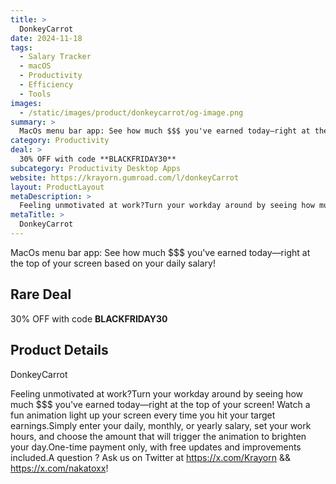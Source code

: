 ```yaml
---
title: >
  DonkeyCarrot
date: 2024-11-18
tags:
  - Salary Tracker
  - macOS
  - Productivity
  - Efficiency
  - Tools
images:
  - /static/images/product/donkeycarrot/og-image.png
summary: >
  MacOs menu bar app: See how much $$$ you've earned today—right at the top of your screen based on your daily salary!
category: Productivity
deal: >
  30% OFF with code **BLACKFRIDAY30**
subcategory: Productivity Desktop Apps
website: https://krayorn.gumroad.com/l/donkeyCarrot
layout: ProductLayout
metaDescription: >
  Feeling unmotivated at work?Turn your workday around by seeing how much $$$ you've earned today—right at the top of your screen! Watch a fun animation light up your screen every time you hit your target earnings.Simply enter your daily, monthly, or yearly salary, set your work hours, and choose the amount that will trigger the animation to brighten your day.One-time payment only, with free updates and improvements included.A question ? Ask us on Twitter at https://x.com/Krayorn &amp;&amp; https://x.com/nakatoxx!
metaTitle: >
  DonkeyCarrot
---
```

MacOs menu bar app: See how much $$$ you've earned today—right at the top of your screen based on your daily salary!

## Rare Deal

30% OFF with code **BLACKFRIDAY30**
## Product Details
DonkeyCarrot

Feeling unmotivated at work?Turn your workday around by seeing how much $$$ you've earned today—right at the top of your screen! Watch a fun animation light up your screen every time you hit your target earnings.Simply enter your daily, monthly, or yearly salary, set your work hours, and choose the amount that will trigger the animation to brighten your day.One-time payment only, with free updates and improvements included.A question ? Ask us on Twitter at https://x.com/Krayorn &amp;&amp; https://x.com/nakatoxx!
